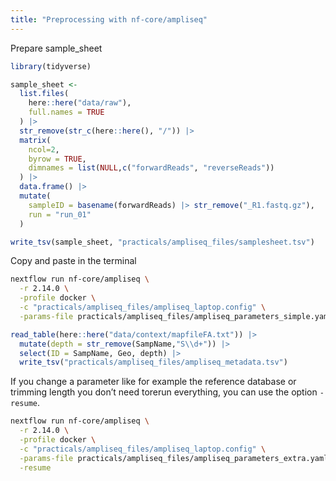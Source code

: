 ```yaml
---
title: "Preprocessing with nf-core/ampliseq"
---
```



Prepare sample_sheet

```r
library(tidyverse)

sample_sheet <- 
  list.files(
    here::here("data/raw"),
    full.names = TRUE
  ) |>
  str_remove(str_c(here::here(), "/")) |>
  matrix(
    ncol=2,
    byrow = TRUE,
    dimnames = list(NULL,c("forwardReads", "reverseReads"))
  ) |>
  data.frame() |>
  mutate(
    sampleID = basename(forwardReads) |> str_remove("_R1.fastq.gz"),
    run = "run_01"
  )

write_tsv(sample_sheet, "practicals/ampliseq_files/samplesheet.tsv")

```


Copy and paste in the terminal

```bash
nextflow run nf-core/ampliseq \
  -r 2.14.0 \
  -profile docker \
  -c "practicals/ampliseq_files/ampliseq_laptop.config" \
  -params-file practicals/ampliseq_files/ampliseq_parameters_simple.yaml
```

```r
read_table(here::here("data/context/mapfileFA.txt")) |>
  mutate(depth = str_remove(SampName,"S\\d+")) |>
  select(ID = SampName, Geo, depth) |>
  write_tsv("practicals/ampliseq_files/ampliseq_metadata.tsv")
```


If you change a parameter like for example the reference database or trimming length you don't need torerun everything, you can use the option `-resume`.

```bash
nextflow run nf-core/ampliseq \
  -r 2.14.0 \
  -profile docker \
  -c "practicals/ampliseq_files/ampliseq_laptop.config" \
  -params-file practicals/ampliseq_files/ampliseq_parameters_extra.yaml \
  -resume
```